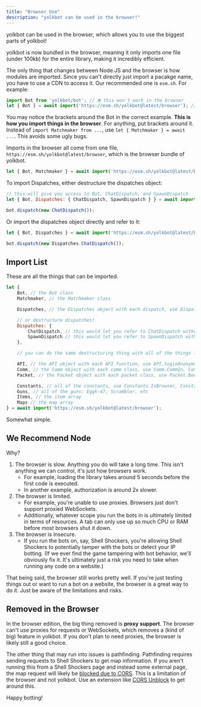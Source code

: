 ```yaml
---
title: "Browser Use"
description: "yolkbot can be used in the browser!"
---
```


yolkbot can be used in the browser, which allows you to use the biggest parts of yolkbot!

yolkbot is now bundled in the browser, meaning it only imports one file (under 100kb) for the entire library, making it incredibly efficient.

The only thing that changes between Node.JS and the browser is how modules are imported. Since you can't directly just import a pacakge name, you have to use a CDN to access it. Our recommended one is `esm.sh`. For example:

```js
import Bot from 'yolkbot/bot'; // ❌ this won't work in the browser
let { Bot } = await import('https://esm.sh/yolkbot@latest/browser'); // ✅ this is the proper method of browser importing
```

<Note>You may notice the brackets around the Bot in the correct example. **This is how you import things in the browser**. For anything, put brackets around it. Instead of `import Matchmaker from ...`, use `let { Matchmaker } = await ...`. This avoids some ugly bugs.</Note>

Imports in the browser all come from one file, `https://esm.sh/yolkbot@latest/browser`, which is the browser bundle of yolkbot.

```js
let { Bot, Matchmaker } = await import('https://esm.sh/yolkbot@latest/browser');
```

To import Dispatches, either destructure the dispatches object:

```js
// this will give you access to Bot, ChatDispatch, and SpawnDispatch
let { Bot, Dispatches: { ChatDispatch, SpawnDispatch } } = await import('https://esm.sh/yolkbot@latest/browser');

bot.dispatch(new ChatDispatch());
```

Or import the dispatches object directly and refer to it:

```js
let { Bot, Dispatches } = await import('https://esm.sh/yolkbot@latest/browser');

bot.dispatch(new Dispatches.ChatDispatch());
```

## Import List
These are all the things that can be imported.

```js
let {
    Bot, // the Bot class
    Matchmaker, // the Matchmaker class

    Dispatches, // the Dispatches object with each dispatch, use Dispatches.ChatDispatch

    // or destructure dispatches!
    Dispatches: {
        ChatDispatch, // this would let you refer to ChatDispatch without the "Dispatches." prefix
        SpawnDispatch // this would let you refer to SpawnDispatch without the "Dispatches." prefix
    },

    // you can do the same destructuring thing with all of the things like API, Comm, etc that are objects

    API, // the API object with each API function, use API.loginAnonymously, API.loginWithCredentials, etc
    Comm, // the Comm object with each comm class, use Comm.CommIn, Comm.CommOut, Comm.Code, etc
    Packet, // the Packet object with each packet class, use Packet.BootPacket, Packet.ChatPacket, etc

    Constants, // all of the constants, use Constants.IsBrowser, Constants.GunList, etc
    Guns, // all of the guns: Eggk-47, Scrambler, etc
    Items, // the item array
    Maps // the map array
} = await import('https://esm.sh/yolkbot@latest/browser');
```

Somewhat simple.

## We Recommend Node
Why?

1. The browser is slow. Anything you do will take a long time. This isn't anything we can control, it's just how browsers work.
    - For example, loading the library takes around 5 seconds before the first code is executed.
    - In another example, authorization is around 2x slower.
2. The browser is limited.
    - For example, you're unable to use proxies. Browsers just don't support proxied WebSockets.
    - Additionally, whatever scope you run the bots in is ultimately limited in terms of resources. A tab can only use up so much CPU or RAM before most browsers shut it down.
3. The browser is insecure.
    - If you run the bots on, say, Shell Shockers, you're allowing Shell Shockers to potentially tamper with the bots or detect your IP botting. (If we ever find the game tampering with bot behavior, we'll obviously fix it. It's ultimately just a risk you need to take when running any code on a website.)

That being said, the browser still works pretty well. If you're just testing things out or want to run a bot on a website, the browser is a great way to do it. Just be aware of the limitations and risks.

## Removed in the Browser
In the browser edition, the big thing removed is **proxy support**. The browser can't use proxies for requests or WebSockets, which removes a (kind of big) feature in yolkbot. If you don't plan to need proxies, the browser is likely still a good choice.

The other thing that may run into issues is pathfinding. Pathfinding requires sending requests to Shell Shockers to get map information. If you aren't running this from a Shell Shockers page and instead some external page, the map request will likely be [blocked due to CORS](https://docs.aws.amazon.com/AmazonS3/latest/userguide/cors.html). This is a limitation of the browser and not yolkbot. Use an extension like [CORS Unblock](https://chromewebstore.google.com/detail/cors-unblock/lfhmikememgdcahcdlaciloancbhjino) to get around this.

Happy botting!